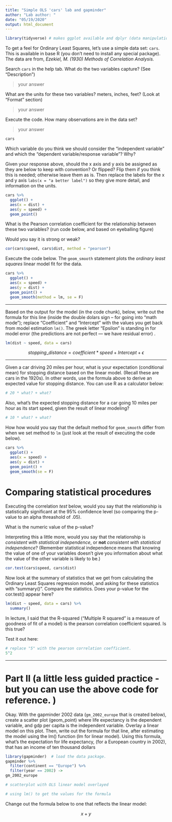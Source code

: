 ```yaml
---
title: "Simple OLS 'cars' lab and gapminder"
author: "Lab author: "
date: "05/19/2020"
output: html_document
---
```


```r
library(tidyverse) # makes ggplot available and dplyr (data manipulation)
```



To get a feel for Ordinary Least Squares, let's use a simple data set: `cars`.  This is available in base R (you don't need to install any special package). The data are from, *Ezekiel, M. (1930) Methods of Correlation Analysis.* 

Search `cars` in the help tab.  What do the two variables capture? (See "Description") 

> your answer

What are the units for these two variables? meters, inches, feet? (Look at "Format" section)

> your answer

Execute the code. How many observations are in the data set?

> your answer

```r
cars
```

Which variable do you think we should consider the "independent variable" and which the "dependent variable/response variable"? Why?

> 

Given your response above, should the x axis and y axis be assigned as they are below to keep with convention?  Or flipped? Flip them if you think this is needed; otherwise leave them as is.  Then replace the labels for the x and y axis  `labs(x = "a better label")` so they give more detail, and information on the units.  

```r
cars %>% 
  ggplot() +
  aes(x = dist) +
  aes(y = speed) +
  geom_point()
```




What is the Pearson correlation coefficient for the relationship between these two variables? (run code below, and based on eyeballing figure)

>

Would you say it is strong or weak?

> 

```r
cor(cars$speed, cars$dist, method = "pearson")
```

Execute the code below.  The `geom_smooth` statement plots the *ordinary least squares* linear model fit for the data. 

> 

```r
cars %>% 
  ggplot() +
  aes(x = speed) +
  aes(y = dist) +
  geom_point() +
  geom_smooth(method = lm, se = F)
```

---

Based on the output for the model (in the code chunk), below, write out the formula for this line (inside the double dolars sign -- for going into "math mode"); replace "Coefficient" and "Intercept" with the values you get back from model estimation `lm()`.  The greek letter "Epsilon" is standing in for model error (the predictions are not perfect --- we have residual error) . 


```r
lm(dist ~ speed, data = cars)
```



$$ stopping\_distance = coefficient*speed + Intercept + \epsilon  $$

---

Given a car driving 20 miles per hour, what is your expectation (conditional mean) for stopping distance based on the linear model.  (Recall these are cars in the 1920s).  In other words, use the formula above to derive an expected value for stopping distance. You can use R as a calculator below:


```r
# 20 * what? + what?
```

Also, what's the expected stopping distance for a car going 10 miles per hour as its start speed, given the result of linear modeling?

```r
# 10 * what? + what?
```


How how would you say that the default method for `geom_smooth` differ from when we set method to `lm` (just look at the result of executing the code below). 

>


```r
cars %>% 
  ggplot() +
  aes(x = speed) +
  aes(y = dist) +
  geom_point() +
  geom_smooth(se = F)
```

# Comparing statistical procedures

Executing the correlation *test* below, would you say that the relationship is statistically significant at the 95% confidence level (so comparing the p-value to an alpha threashold of .05).

> 

What is the numeric value of the p-value?

>

Interpreting this a little more, would you say that the relationship is *consistent with statistical independence*, or **not** *consistent with statistical independence*?  (Remember statistical independence means that knowing the value of one of your variables doesn't give you information about what the value of the other variable is likely to be.)

>  

```r
cor.test(cars$speed, cars$dist)
```

Now look at the summary of statistics that we get from calculating the Ordinary Least Squares regression model, and asking for these statistics with "summary()".  Compare the statistics.  Does your p-value for the cor.test() appear here?

> 


```r
lm(dist ~ speed, data = cars) %>% 
  summary()
```

In lecture, I said that the R-squared ("Multiple R squared" is a measure of goodness of fit of a model) is the pearson correlation coefficient squared.  Is this true?  

>

Test it out here:

```r
# replace "5" with the pearson correlation coefficient.
5^2
```






---
# Part II (a little less guided practice - but you can use the above code for reference. )

Okay. With the gapminder 2002 data (`gm_2002_europe` that is created below), create a scatter plot (geom_point) where life expectancy is the dependent variable, and gdp per capita is the independent variable.  Overlay a linear model on this plot.  Then, write out the formula for that line, after estimating the model using the lm() function (lm for linear model).  Using this formula, what's the expectation for life expectancy, (for a European country in 2002), that has an income of ten thousand dollars

```r
library(gapminder)  # load the data package.
gapminder %>% 
  filter(continent == "Europe") %>% 
  filter(year == 2002) ->
gm_2002_europe
```


```r
# scatterplot with OLS linear model overlayed
```

```r
# using lm() to get the values for the formula
```

Change out the formula below to one that reflects the linear model:

$$ x + y $$






